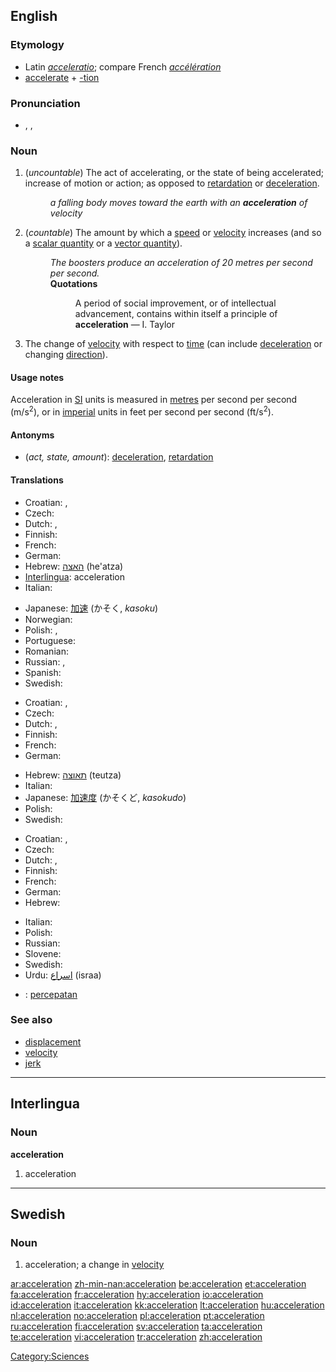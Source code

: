 ==English==

===Etymology===
* Latin ''[[acceleratio]]''; compare French ''[[accélération]]''
* [[accelerate]] + [[-tion]]

===Pronunciation===
* {{enPR|əksĕlərā'shən}}, {{IPA|/ək.sɛl.əˈreɪ.ʃən/}}, {{SAMPA|/@ksEl@"reIS@n/}}
*: {{rhymes|eɪʃǝn}}

===Noun===
{{en-noun|s|-}}

# <!--DefA-->(''uncountable'') The act of accelerating, or the state of being accelerated; increase of motion or action; as opposed to [[retardation]] or [[deceleration]].
#: ''a falling body moves toward the earth with an '''acceleration''' of velocity''
# <!--DefB-->(''countable'') The amount by which a [[speed]] or [[velocity]] increases (and so a [[scalar quantity]] or a [[vector quantity]]).
#: ''The boosters produce an acceleration of 20 metres per second per second.''
#: '''Quotations'''
#:: A period of social improvement, or of intellectual advancement, contains within itself a principle of '''acceleration''' &mdash; I. Taylor
# <!--DefC-->{{physics}} The change of [[velocity]] with respect to [[time]] (can include [[deceleration]] or changing [[direction]]).

====Usage notes====
Acceleration in [[SI]] units is measured in [[metre]]s per second per second (m/s<sup>2</sup>), or in [[imperial]] units in feet per second per second (ft/s<sup>2</sup>).

====Antonyms====
* <!--DefA--><!--DefB--><!--DefC-->(''act, state, amount''): [[deceleration]], [[retardation]]

<!--these need to go on separate pages

====Derived terms====
''all from astronomy and physics''

* '''Acceleration of the moon''': the increase of the moon's mean motion in its orbit, in consequence of which its period of revolution is now shorter than in ancient times
* '''Acceleration and retardation of the tides''': See '''Priming of the tides''', under [[Priming]]
* '''Diurnal acceleration of the fixed stars''': the amount by which their apparent diurnal motion exceeds that of the sun, in consequence of which they daily come to the meridian of any place about three minutes fifty-six seconds of solar time earlier than on the day preceding
* '''Acceleration of the planets''': the increasing velocity of their motion, in proceeding from the apogee to the perigee of their orbits
-->

====Translations====

{{trans-top|act, state}}
* Croatian: {{t-|hr|akceleracija|f}}, {{t-|hr|ubrzanje|n}}
* Czech: {{t-|cs|zrychlení|n}}
* Dutch: {{t-|nl|versnelling|f}}, {{t-|nl|acceleratie|f}}
* Finnish: {{t-|fi|kiihdytys}}
* French: {{t+|fr|accélération|f}}
* German: {{t+|de|Beschleunigung|f}}
* Hebrew: [[האצה]] (he'atza) {{f}}
* [[Interlingua]]: acceleration
* Italian: {{t+|it|accelerazione|f}}
{{trans-mid}}
* Japanese: [[加速]] (かそく, ''kasoku'')
* Norwegian: {{t+|no|akselerasjon|m}}
* Polish: {{t-|pl|przyspieszenie|n}}, {{t-|pl|akceleracja|f}}
* Portuguese: {{t+|pt|aceleração|f}}
* Romanian: {{t-|ro|acceleraţie|f}}
* Russian: {{t+|ru|ускорение|f|sc=Cyrl}}, {{t-|ru|разгон|m|sc=Cyrl}}
* Spanish: {{t+|es|aceleración}}
* Swedish: {{t+|sv|acceleration|c}}
{{trans-bottom}}

{{trans-top|amount}}
* Croatian: {{t-|hr|akceleracija|f}}, {{t-|hr|ubrzanje|n}}
* Czech: {{t-|cs|zrychlení|n}}
* Dutch: {{t-|nl|versnelling|f}}, {{t-|nl|acceleratie|f}}
* Finnish: {{t+|fi|kiihtyvyys}}
* French: {{t+|fr|accélération|f}}
* German: {{t+|de|Beschleunigung|f}}
{{trans-mid}}
* Hebrew: [[תאוצה]] (teutza) {{f}}
* Italian: {{t+|it|accelerazione|f}}
* Japanese: [[加速度]] (かそくど, ''kasokudo'')
* Polish: {{t-|pl|przyspieszenie|n}}
* Swedish: {{t+|sv|acceleration|c}}
{{trans-bottom}}

{{trans-top|(physics)}}
* Croatian: {{t-|hr|akceleracija|f}}, {{t-|hr|ubrzanje|n}}
* Czech: {{t-|cs|zrychlení|n}}
* Dutch: {{t-|nl|versnelling|f}}, {{t-|nl|acceleratie|f}}
* Finnish: {{t+|fi|kiihtyvyys}}
* French: {{t+|fr|accélération|f}}
* German: {{t+|de|Beschleunigung|f}}
* Hebrew: {{t-|he|תאוצה|f|sc=Hebr}}
{{trans-mid}}
* Italian: {{t+|it|accelerazione|f}}
* Polish: {{t-|pl|przyspieszenie|n}}
* Russian: {{t+|ru|ускорение|f|sc=Cyrl}}
* Slovene: {{t+|sl|pospešek|m}}
* Swedish: {{t+|sv|acceleration|c}}
* Urdu: [[اسراع]] (israa) {{m}}
{{trans-bottom}}

{{checktrans-top}}
* {{ttbc|Indonesian}}: [[cepat|percepatan]]
{{trans-bottom}}

===See also===
* [[displacement]]
* [[velocity]]
* [[jerk]]

[[Category:Sciences]]

----

==Interlingua==

===Noun===
'''acceleration'''

# <!--DefA-->acceleration

----

==Swedish==

===Noun===
{{sv-noun-reg-er}}
{{infl|sv|noun|g=c}}

# <!--DefA-->acceleration; a change in [[velocity]]

[[ar:acceleration]]
[[zh-min-nan:acceleration]]
[[be:acceleration]]
[[et:acceleration]]
[[fa:acceleration]]
[[fr:acceleration]]
[[hy:acceleration]]
[[io:acceleration]]
[[id:acceleration]]
[[it:acceleration]]
[[kk:acceleration]]
[[lt:acceleration]]
[[hu:acceleration]]
[[nl:acceleration]]
[[no:acceleration]]
[[pl:acceleration]]
[[pt:acceleration]]
[[ru:acceleration]]
[[fi:acceleration]]
[[sv:acceleration]]
[[ta:acceleration]]
[[te:acceleration]]
[[vi:acceleration]]
[[tr:acceleration]]
[[zh:acceleration]]